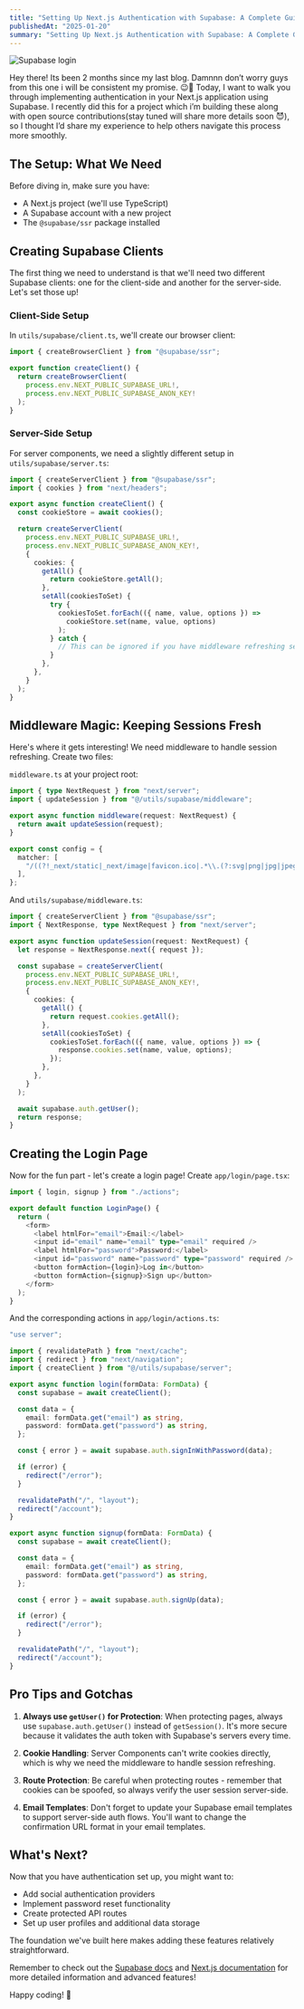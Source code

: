 ```yaml
---
title: "Setting Up Next.js Authentication with Supabase: A Complete Guide"
publishedAt: "2025-01-20"
summary: "Setting Up Next.js Authentication with Supabase: A Complete Guide"
---
```


![Supabase login](https://dev-to-uploads.s3.amazonaws.com/uploads/articles/tslzkzuo2caq9n1orhse.png)

Hey there! Its been 2 months since my last blog. Damnnn don’t worry guys from this one i will be consistent my promise. 😉🥂
Today, I want to walk you through implementing authentication in your Next.js application using Supabase. I recently did this for a project which i’m building these along with open source contributions(stay tuned will share more details soon 😈), so I thought I’d share my experience to help others navigate this process more smoothly.

## The Setup: What We Need

Before diving in, make sure you have:

- A Next.js project (we'll use TypeScript)
- A Supabase account with a new project
- The `@supabase/ssr` package installed

## Creating Supabase Clients

The first thing we need to understand is that we'll need two different Supabase clients: one for the client-side and another for the server-side. Let's set those up!

### Client-Side Setup

In `utils/supabase/client.ts`, we'll create our browser client:

```typescript
import { createBrowserClient } from "@supabase/ssr";

export function createClient() {
  return createBrowserClient(
    process.env.NEXT_PUBLIC_SUPABASE_URL!,
    process.env.NEXT_PUBLIC_SUPABASE_ANON_KEY!
  );
}
```

### Server-Side Setup

For server components, we need a slightly different setup in `utils/supabase/server.ts`:

```typescript
import { createServerClient } from "@supabase/ssr";
import { cookies } from "next/headers";

export async function createClient() {
  const cookieStore = await cookies();

  return createServerClient(
    process.env.NEXT_PUBLIC_SUPABASE_URL!,
    process.env.NEXT_PUBLIC_SUPABASE_ANON_KEY!,
    {
      cookies: {
        getAll() {
          return cookieStore.getAll();
        },
        setAll(cookiesToSet) {
          try {
            cookiesToSet.forEach(({ name, value, options }) =>
              cookieStore.set(name, value, options)
            );
          } catch {
            // This can be ignored if you have middleware refreshing sessions
          }
        },
      },
    }
  );
}
```

## Middleware Magic: Keeping Sessions Fresh

Here's where it gets interesting! We need middleware to handle session refreshing. Create two files:

`middleware.ts` at your project root:

```typescript
import { type NextRequest } from "next/server";
import { updateSession } from "@/utils/supabase/middleware";

export async function middleware(request: NextRequest) {
  return await updateSession(request);
}

export const config = {
  matcher: [
    "/((?!_next/static|_next/image|favicon.ico|.*\\.(?:svg|png|jpg|jpeg|gif|webp)$).*)",
  ],
};
```

And `utils/supabase/middleware.ts`:

```typescript
import { createServerClient } from "@supabase/ssr";
import { NextResponse, type NextRequest } from "next/server";

export async function updateSession(request: NextRequest) {
  let response = NextResponse.next({ request });

  const supabase = createServerClient(
    process.env.NEXT_PUBLIC_SUPABASE_URL!,
    process.env.NEXT_PUBLIC_SUPABASE_ANON_KEY!,
    {
      cookies: {
        getAll() {
          return request.cookies.getAll();
        },
        setAll(cookiesToSet) {
          cookiesToSet.forEach(({ name, value, options }) => {
            response.cookies.set(name, value, options);
          });
        },
      },
    }
  );

  await supabase.auth.getUser();
  return response;
}
```

## Creating the Login Page

Now for the fun part - let's create a login page! Create `app/login/page.tsx`:

```typescript
import { login, signup } from "./actions";

export default function LoginPage() {
  return (
    <form>
      <label htmlFor="email">Email:</label>
      <input id="email" name="email" type="email" required />
      <label htmlFor="password">Password:</label>
      <input id="password" name="password" type="password" required />
      <button formAction={login}>Log in</button>
      <button formAction={signup}>Sign up</button>
    </form>
  );
}
```

And the corresponding actions in `app/login/actions.ts`:

```typescript
"use server";

import { revalidatePath } from "next/cache";
import { redirect } from "next/navigation";
import { createClient } from "@/utils/supabase/server";

export async function login(formData: FormData) {
  const supabase = await createClient();

  const data = {
    email: formData.get("email") as string,
    password: formData.get("password") as string,
  };

  const { error } = await supabase.auth.signInWithPassword(data);

  if (error) {
    redirect("/error");
  }

  revalidatePath("/", "layout");
  redirect("/account");
}

export async function signup(formData: FormData) {
  const supabase = await createClient();

  const data = {
    email: formData.get("email") as string,
    password: formData.get("password") as string,
  };

  const { error } = await supabase.auth.signUp(data);

  if (error) {
    redirect("/error");
  }

  revalidatePath("/", "layout");
  redirect("/account");
}
```

## Pro Tips and Gotchas

1. **Always use `getUser()` for Protection**: When protecting pages, always use `supabase.auth.getUser()` instead of `getSession()`. It's more secure because it validates the auth token with Supabase's servers every time.

2. **Cookie Handling**: Server Components can't write cookies directly, which is why we need the middleware to handle session refreshing.

3. **Route Protection**: Be careful when protecting routes - remember that cookies can be spoofed, so always verify the user session server-side.

4. **Email Templates**: Don't forget to update your Supabase email templates to support server-side auth flows. You'll want to change the confirmation URL format in your email templates.

## What's Next?

Now that you have authentication set up, you might want to:

- Add social authentication providers
- Implement password reset functionality
- Create protected API routes
- Set up user profiles and additional data storage

The foundation we've built here makes adding these features relatively straightforward.

Remember to check out the [Supabase docs](https://supabase.com/docs) and [Next.js documentation](https://nextjs.org/docs) for more detailed information and advanced features!

Happy coding! 🚀
